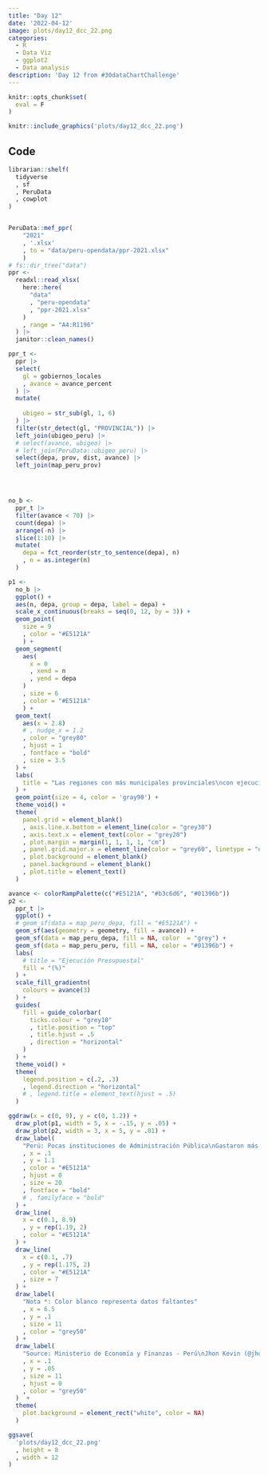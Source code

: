 ```yaml
---
title: "Day 12" 
date: '2022-04-12'
image: plots/day12_dcc_22.png
categories:
  - R
  - Data Viz 
  - ggplot2
  - Data analysis
description: 'Day 12 from #30dataChartChallenge'
---
```


```r
knitr::opts_chunk$set(
  eval = F
)
```


```r
knitr::include_graphics('plots/day12_dcc_22.png')
```

## Code 

```r
librarian::shelf(
  tidyverse
  , sf
  , PeruData
  , cowplot
)


PeruData::mef_ppr(
    "2021"
    , '.xlsx'
    , to = "data/peru-opendata/ppr-2021.xlsx"
    ) 
# fs::dir_tree("data")
ppr <- 
  readxl::read_xlsx(
    here::here(
      "data" 
      , "peru-opendata"
      , "ppr-2021.xlsx"
    )
    , range = "A4:R1196"
  ) |> 
  janitor::clean_names()
```

```r
ppr_t <-
  ppr |> 
  select(
    gl = gobiernos_locales
    , avance = avance_percent
  ) |> 
  mutate(
    
    ubigeo = str_sub(gl, 1, 6)
  ) |> 
  filter(str_detect(gl, "PROVINCIAL")) |> 
  left_join(ubigeo_peru) |> 
  # select(avance, ubigeo) |> 
  # left_join(PeruData::ubigeo_peru) |> 
  select(depa, prov, dist, avance) |> 
  left_join(map_peru_prov) 




no_b <- 
  ppr_t |> 
  filter(avance < 70) |> 
  count(depa) |> 
  arrange(-n) |> 
  slice(1:10) |> 
  mutate(
    depa = fct_reorder(str_to_sentence(depa), n)
    , n = as.integer(n)
  )

```

```r
p1 <- 
  no_b |> 
  ggplot() +
  aes(n, depa, group = depa, label = depa) +
  scale_x_continuous(breaks = seq(0, 12, by = 3)) +
  geom_point(
    size = 9
    , color = "#E5121A"
    ) +
  geom_segment(
    aes(
      x = 0
      , xend = n
      , yend = depa
    )
    , size = 6
    , color = "#E5121A"
    ) +
  geom_text(
    aes(x = 2.8)
    # , nudge_x = 1.2
    , color = "grey80"
    , hjust = 1
    , fontface = "bold"
    , size = 3.5
  ) +
  labs(
    title = "Las regiones con más municipales provinciales\ncon ejecución del presupuesto publico menor al 70%"
  ) +
  geom_point(size = 4, color = 'gray90') +
  theme_void() +
  theme(
    panel.grid = element_blank()
    , axis.line.x.bottom = element_line(color = "grey30")
    , axis.text.x = element_text(color = "grey20")
    , plot.margin = margin(1, 1, 1, 1, "cm")
    , panel.grid.major.x = element_line(color = "grey60", linetype = "dashed")
    , plot.background = element_blank()
    , panel.background = element_blank()
    , plot.title = element_text()
  )

avance <- colorRampPalette(c("#E5121A", "#b3c6d6", "#01396b"))
p2 <- 
  ppr_t |> 
  ggplot() +
  # geom_sf(data = map_peru_depa, fill = "#E5121A") +
  geom_sf(aes(geometry = geometry, fill = avance)) +
  geom_sf(data = map_peru_depa, fill = NA, color  = "grey") +
  geom_sf(data = map_peru_peru, fill = NA, color = "#01396b") +
  labs(
    # title = "Ejecución Presupuestal"
    fill = "(%)"
  ) +
  scale_fill_gradientn(
    colours = avance(3)
  ) +
  guides(
    fill = guide_colorbar(
      ticks.colour = "grey10"
      , title.position = "top"
      , title.hjust = .5
      , direction = "horizontal"
    )
  ) +
  theme_void() +
  theme(
    legend.position = c(.2, .3)
    , legend.direction = "horizontal"
    # , legend.title = element_text(hjust = .5)
  )
```

```r
ggdraw(x = c(0, 9), y = c(0, 1.2)) +
  draw_plot(p1, width = 5, x = -.15, y = .05) +
  draw_plot(p2, width = 3, x = 5, y = .01) +
  draw_label(
    "Perú: Pocas instituciones de Administración Pública\nGastaron más del 70% de su Presupuesto Público al terminar el año 2021"
    , x = .1
    , y = 1.1
    , color = "#E5121A"
    , hjust = 0
    , size = 20
    , fontface = "bold"
    # , familyface = "bold"
  ) +
  draw_line(
    x = c(0.1, 8.9)
    , y = rep(1.19, 2)
    , color = "#E5121A"
  ) +
  draw_line(
    x = c(0.1, .7)
    , y = rep(1.175, 2)
    , color = "#E5121A"
    , size = 7
  ) +
  draw_label(
    "Nota *: Color blanco representa datos faltantes"
    , x = 6.5
    , y = .1
    , size = 11
    , color = "grey50"
  ) +
  draw_label(
    "Source: Ministerio de Economía y Finanzas - Perú\nJhon Kevin (@jhonkevinflore1)"
    , x = .1
    , y = .05
    , size = 11
    , hjust = 0
    , color = "grey50"
  )  +
  theme(
    plot.background = element_rect("white", color = NA)
  )
```

```r
ggsave(
  'plots/day12_dcc_22.png'
  , height = 8
  , width = 12
)
```



